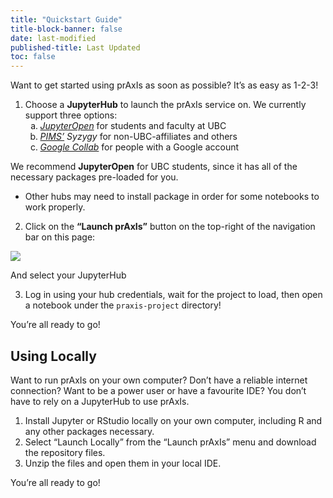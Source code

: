 ```yaml
---
title: "Quickstart Guide"
title-block-banner: false
date: last-modified
published-title: Last Updated
toc: false
---
```


Want to get started using prAxIs as soon as possible?  It's as easy as 1-2-3!

1.  Choose a **JupyterHub** to launch the prAxIs service on.  We currently support three options:
    a.  *[JupyterOpen](https://lthub.ubc.ca/guides/jupyterhub-instructor-guide/)* for students and faculty at UBC
    b.  *[PIMS'](https://www.pims.math.ca/) Syzygy* for non-UBC-affiliates and others
    c.  *[Google Collab](https://colab.google/)* for people with a Google account

::: {.callout-tip}
We recommend **JupyterOpen** for UBC students, since it has all of the necessary packages pre-loaded for you.

* Other hubs may need to install package in order for some notebooks to work properly.
:::

2.  Click on the **"Launch prAxIs"** button on the top-right of the navigation bar on this page:

![](project/media/launch_praxis.png){fig-alt="Launch icon" fig-align="center"}

And select your JupyterHub

3.  Log in using your hub credentials, wait for the project to load, then open a notebook under the `praxis-project` directory!

You're all ready to go!

## Using Locally

Want to run prAxIs on your own computer?  Don't have a reliable internet connection?  Want to be a power user or have a favourite IDE?  You don't have to rely on a JupyterHub to use prAxIs.

1.  Install Jupyter or RStudio locally on your own computer, including R and any other packages necessary.
2.  Select "Launch Locally" from the "Launch prAxIs" menu and download the repository files.
3.  Unzip the files and open them in your local IDE.  

You're all ready to go!
